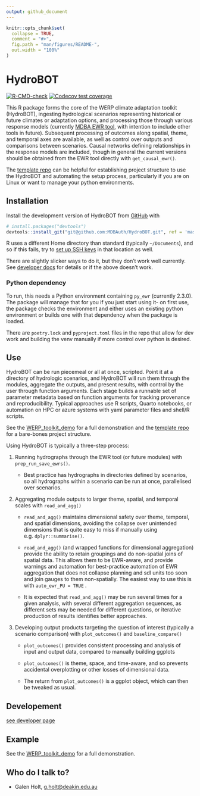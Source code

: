```yaml
---
output: github_document
---
```


<!-- README.md is generated from README.Rmd. Please edit that file -->

```r
knitr::opts_chunk$set(
  collapse = TRUE,
  comment = "#>",
  fig.path = "man/figures/README-",
  out.width = "100%"
)
```

# HydroBOT

<!-- badges: start -->

[![R-CMD-check](https://github.com/MDBAuth/HydroBOT/actions/workflows/R-CMD-check.yaml/badge.svg)](https://github.com/MDBAuth/HydroBOT/actions/workflows/R-CMD-check.yaml) [![Codecov test coverage](https://codecov.io/gh/MDBAuth/HydroBOT/graph/badge.svg)](https://app.codecov.io/gh/MDBAuth/HydroBOT)

<!-- badges: end -->

This R package forms the core of the WERP climate adaptation toolkit (HydroBOT), ingesting hydrological scenarios representing historical or future climates or adaptation options, and processing those through various response models (currently [MDBA EWR tool](https://github.com/MDBAuth/EWR_tool), with intention to include other tools in future). Subsequent processing of outcomes along spatial, theme, and temporal axes are available, as well as control over outputs and comparisons between scenarios. Causal networks defining relationships in the response models are included, though in general the current versions should be obtained from the EWR tool directly with `get_causal_ewr()`.

The [template repo](https://github.com/MDBAuth/toolkit_use) can be helpful for establishing project structure to use the HydroBOT and automating the setup process, particularly if you are on Linux or want to manage your python environments.

## Installation

Install the development version of HydroBOT from [GitHub](https://github.com/MDBAuth/HydroBOT) with

``` r
# install.packages("devtools")
devtools::install_git("git@github.com:MDBAuth/HydroBOT.git", ref = 'master', force = TRUE, upgrade = 'ask', git = 'external')
```

R uses a different Home directory than standard (typically `~/Documents`), and so if this fails, try to [set up SSH keys](https://docs.github.com/en/authentication/connecting-to-github-with-ssh/generating-a-new-ssh-key-and-adding-it-to-the-ssh-agent) in that location as well.

There are slightly slicker ways to do it, but they don't work well currently. See [developer docs](developer.md) for details or if the above doesn't work.

### Python dependency

To run, this needs a Python environment containing `py_ewr` (currently 2.3.0). The package will manage that for you if you just start using it- on first use, the package checks the environment and either uses an existing python environment or builds one with that dependency when the package is loaded.

There are `poetry.lock` and `pyproject.toml` files in the repo that allow for dev work and building the venv manually if more control over python is desired.

## Use

HydroBOT can be run piecemeal or all at once, scripted. Point it at a directory of hydrologic scenarios, and HydroBOT will run them through the modules, aggregate the outputs, and present results, with control by the user through function arguments. Each stage builds a runnable set of parameter metadata based on function arguments for tracking provenance and reproducibility. Typical approaches use R scripts, Quarto notebooks, or automation on HPC or azure systems with yaml parameter files and shell/R scripts.

See the [WERP_toolkit_demo](https://mdbauth.github.io/WERP_toolkit_demo/) for a full demonstration and the [template repo](https://github.com/MDBAuth/toolkit_use) for a bare-bones project structure.

Using HydroBOT is typically a three-step process:

1.  Running hydrographs through the EWR tool (or future modules) with `prep_run_save_ewrs()`.

    -   Best practice has hydrographs in directories defined by scenarios, so all hydrographs within a scenario can be run at once, parallelised over scenarios.

2.  Aggregating module outputs to larger theme, spatial, and temporal scales with `read_and_agg()`

    -   `read_and_agg()` maintains dimensional safety over theme, temporal, and spatial dimensions, avoiding the collapse over unintended dimensions that is quite easy to miss if manually using e.g. `dplyr::summarise()`.

    -   `read_and_agg()` (and wrapped functions for dimensional aggregation) provide the ability to retain groupings and do non-spatial joins of spatial data. This allows them to be EWR-aware, and provide warnings and automation for best-practice automation of EWR aggregation that does not collapse planning and sdl units too soon and join gauges to them non-spatially. The easiest way to use this is with `auto_ewr_PU = TRUE` .

    -   It is expected that `read_and_agg()` may be run several times for a given analysis, with several different aggregation sequences, as different sets may be needed for different questions, or iterative production of results identifies better approaches.

3.  Developing output products targeting the question of interest (typically a scenario comparison) with `plot_outcomes()` and `baseline_compare()`

    -   `plot_outcomes()` provides consistent processing and analysis of input and output data, compared to manually building ggplots

    -   `plot_outcomes()` is theme, space, and time-aware, and so prevents accidental overplotting or other losses of dimensional data.

    -   The return from `plot_outcomes()` is a ggplot object, which can then be tweaked as usual.

## Developement

[see developer page](developer.md)

## Example

See the [WERP_toolkit_demo](https://mdbauth.github.io/WERP_toolkit_demo/) for a full demonstration.

## Who do I talk to?

-   Galen Holt, [g.holt\@deakin.edu.au](mailto:g.holt@deakin.edu.au){.email}
